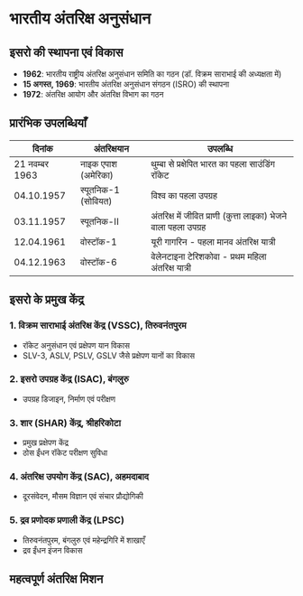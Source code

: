 # भारतीय अंतरिक्ष अनुसंधान

## इसरो की स्थापना एवं विकास

- **1962**: भारतीय राष्ट्रीय अंतरिक्ष अनुसंधान समिति का गठन (डॉ. विक्रम साराभाई की अध्यक्षता में)
- **15 अगस्त, 1969**: भारतीय अंतरिक्ष अनुसंधान संगठन (ISRO) की स्थापना
- **1972**: अंतरिक्ष आयोग और अंतरिक्ष विभाग का गठन

## प्रारंभिक उपलब्धियाँ

| दिनांक       | अंतरिक्षयान    | उपलब्धि |
|--------------|----------------|---------|
| 21 नवम्बर 1963 | नाइक एपाश (अमेरिका) | थुम्बा से प्रक्षेपित भारत का पहला साउंडिंग रॉकेट |
| 04.10.1957 | स्पूतनिक-1 (सोवियत) | विश्व का पहला उपग्रह |
| 03.11.1957 | स्पूतनिक-II | अंतरिक्ष में जीवित प्राणी (कुत्ता लाइका) भेजने वाला पहला उपग्रह |
| 12.04.1961 | वोस्टॉक-1 | यूरी गागरिन - पहला मानव अंतरिक्ष यात्री |
| 04.12.1963 | वोस्टॉक-6 | वेलेनटाइना टेरिशकोवा - प्रथम महिला अंतरिक्ष यात्री |

## इसरो के प्रमुख केंद्र

### 1. विक्रम साराभाई अंतरिक्ष केंद्र (VSSC), तिरुवनंतपुरम
- रॉकेट अनुसंधान एवं प्रक्षेपण यान विकास
- SLV-3, ASLV, PSLV, GSLV जैसे प्रक्षेपण यानों का विकास

### 2. इसरो उपग्रह केंद्र (ISAC), बंगलुरु
- उपग्रह डिजाइन, निर्माण एवं परीक्षण

### 3. शार (SHAR) केंद्र, श्रीहरिकोटा
- प्रमुख प्रक्षेपण केंद्र
- ठोस ईंधन रॉकेट परीक्षण सुविधा

### 4. अंतरिक्ष उपयोग केंद्र (SAC), अहमदाबाद
- दूरसंवेदन, मौसम विज्ञान एवं संचार प्रौद्योगिकी

### 5. द्रव प्रणोदक प्रणाली केंद्र (LPSC)
- तिरुवनंतपुरम, बंगलुरु एवं महेन्द्रगिरि में शाखाएँ
- द्रव ईंधन इंजन विकास

## महत्वपूर्ण अंतरिक्ष मिशन
